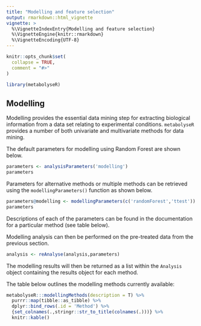 ```yaml
---
title: "Modelling and feature selection"
output: rmarkdown::html_vignette
vignette: >
  %\VignetteIndexEntry{Modelling and feature selection}
  %\VignetteEngine{knitr::rmarkdown}
  %\VignetteEncoding{UTF-8}
---
```


```r
knitr::opts_chunk$set(
  collapse = TRUE,
  comment = "#>"
)
```

```r
library(metabolyseR)
```

## Modelling

Modelling provides the essential data mining step for extracting biological information from a data set relating to experimental conditions.
`metabolyseR` provides a number of both univariate and multivariate methods for data mining.

The default parameters for modelling using Random Forest are shown below.

```r
parameters <- analysisParameters('modelling')
parameters
```

Parameters for alternative methods or multiple methods can be retrieved using the `modellingParameters()` function as shown below.

```r
parameters@modelling <- modellingParameters(c('randomForest','ttest'))
parameters
```

Descriptions of each of the parameters can be found in the documentation for a particular method (see table below). 

Modelling analysis can then be performed on the pre-treated data from the previous section.

```r
analysis <- reAnalyse(analysis,parameters)
```

The modelling results will then be returned as a list within the `Analysis` object containing the results object for each method.

The table below outlines the modelling methods currently available:

```r
metabolyseR:::modellingMethods(description = T) %>%
  purrr::map(tibble::as_tibble) %>%
  dplyr::bind_rows(.id = 'Method') %>%
  {set_colnames(.,stringr::str_to_title(colnames(.)))} %>%
  knitr::kable()
```
